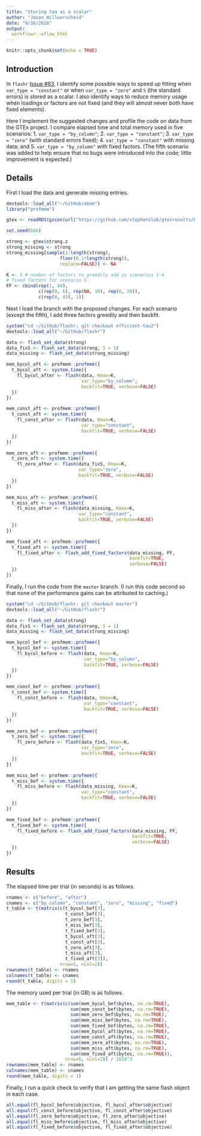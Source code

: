 ```yaml
---
title: "Storing tau as a scalar"
author: "Jason Willwerscheid"
date: "9/16/2018"
output:
  workflowr::wflow_html
---
```


```r
knitr::opts_chunk$set(echo = TRUE)
```

## Introduction

In `flashr` [Issue #83](https://github.com/stephenslab/flashr/issues/83), I identify some possible ways to speed up fitting when `var_type = "constant"` or when `var_type = "zero"` and `S` (the standard errors) is stored as a scalar. I also identify ways to reduce memory usage when loadings or factors are not fixed (and they will almost never both have fixed elements).

Here I implement the suggested changes and profile the code on data from the GTEx project. I compare elapsed time and total memory used in five scenarios: 1. `var_type = "by_column"`; 2. `var_type = "constant"`; 3. `var_type = "zero"` (with standard errors fixed); 4. `var_type = "constant"` with missing data; and 5. `var_type = "by_column"` with fixed factors. (The fifth scenario was added to help ensure that no bugs were introduced into the code; little improvement is expected.)

## Details

First I load the data and generate missing entries.

```r
devtools::load_all("~/GitHub/ebnm")
library("profmem")

gtex <- readRDS(gzcon(url("https://github.com/stephenslab/gtexresults/blob/master/data/MatrixEQTLSumStats.Portable.Z.rds?raw=TRUE")))

set.seed(666)

strong <- gtex$strong.z
strong_missing <- strong
strong_missing[sample(1:length(strong), 
                    floor(0.1*length(strong)), 
                    replace=FALSE)] <- NA

K <- 3 # number of factors to greedily add in scenarios 1-4
# fixed factors for scenario 5:
FF <- cbind(rep(1, 44),
            c(rep(0, 6), rep(NA, 10), rep(0, 28)),
            c(rep(0, 43), 1))
```

Next I load the branch with the proposed changes. For each scenario (except the fifth), I add three factors greedily and then backfit.

```r
system("cd ~/GitHub/flashr; git checkout efficient-tau2")
devtools::load_all("~/GitHub/flashr")

data <- flash_set_data(strong)
data_fixS <- flash_set_data(strong, S = 1)
data_missing <- flash_set_data(strong_missing)

mem_bycol_aft <- profmem::profmem({
  t_bycol_aft <- system.time({
    fl_bycol_after <- flash(data, Kmax=K,
                            var_type="by_column",
                            backfit=TRUE, verbose=FALSE)
  })
})

mem_const_aft <- profmem::profmem({
  t_const_aft <- system.time({
    fl_const_after <- flash(data, Kmax=K,
                            var_type="constant",
                            backfit=TRUE, verbose=FALSE)
  })
})

mem_zero_aft <- profmem::profmem({
  t_zero_aft <- system.time({
    fl_zero_after <- flash(data_fixS, Kmax=K, 
                           var_type="zero",
                           backfit=TRUE, verbose=FALSE)
  })
})

mem_miss_aft <- profmem::profmem({
  t_miss_aft <- system.time({
    fl_miss_after <- flash(data_missing, Kmax=K, 
                           var_type="constant",
                           backfit=TRUE, verbose=FALSE)
  })
})

mem_fixed_aft <- profmem::profmem({
  t_fixed_aft <- system.time({
    fl_fixed_after <- flash_add_fixed_factors(data_missing, FF,
                                              backfit=TRUE,
                                              verbose=FALSE)
  })
})
```

Finally, I run the code from the `master` branch. (I run this code second so that none of the performance gains can be attributed to caching.)

```r
system("cd ~/GitHub/flashr; git checkout master")
devtools::load_all("~/GitHub/flashr")

data <- flash_set_data(strong)
data_fixS <- flash_set_data(strong, S = 1)
data_missing <- flash_set_data(strong_missing)

mem_bycol_bef <- profmem::profmem({
  t_bycol_bef <- system.time({
    fl_bycol_before <- flash(data, Kmax=K,
                             var_type="by_column",
                             backfit=TRUE, verbose=FALSE)
  })
})

mem_const_bef <- profmem::profmem({
  t_const_bef <- system.time({
    fl_const_before <- flash(data, Kmax=K,
                             var_type="constant",
                             backfit=TRUE, verbose=FALSE)
  })
})

mem_zero_bef <- profmem::profmem({
  t_zero_bef <- system.time({
    fl_zero_before <- flash(data_fixS, Kmax=K, 
                            var_type="zero",
                            backfit=TRUE, verbose=FALSE)
  })
})

mem_miss_bef <- profmem::profmem({
  t_miss_bef <- system.time({
    fl_miss_before <- flash(data_missing, Kmax=K, 
                            var_type="constant",
                            backfit=TRUE, verbose=FALSE)
  })
})

mem_fixed_bef <- profmem::profmem({
  t_fixed_bef <- system.time({
    fl_fixed_before <- flash_add_fixed_factors(data_missing, FF, 
                                               backfit=TRUE,
                                               verbose=FALSE)
  })
})
```


## Results

The elapsed time per trial (in seconds) is as follows.

```r
rnames <- c("before", "after")
cnames <- c("by_column", "constant", "zero", "missing", "fixed")
t_table <- t(matrix(c(t_bycol_bef[3], 
                      t_const_bef[3], 
                      t_zero_bef[3], 
                      t_miss_bef[3],
                      t_fixed_bef[3],
                      t_bycol_aft[3], 
                      t_const_aft[3],
                      t_zero_aft[3], 
                      t_miss_aft[3],
                      t_fixed_aft[3]),
                    nrow=5, ncol=2))
rownames(t_table) <- rnames
colnames(t_table) <- cnames
round(t_table, digits = 1)
```

The memory used per trial (in GB) is as follows.

```r
mem_table <- t(matrix(c(sum(mem_bycol_bef$bytes, na.rm=TRUE),
                        sum(mem_const_bef$bytes, na.rm=TRUE),
                        sum(mem_zero_bef$bytes, na.rm=TRUE),
                        sum(mem_miss_bef$bytes, na.rm=TRUE),
                        sum(mem_fixed_bef$bytes, na.rm=TRUE),
                        sum(mem_bycol_aft$bytes, na.rm=TRUE),
                        sum(mem_const_aft$bytes, na.rm=TRUE),
                        sum(mem_zero_aft$bytes, na.rm=TRUE),
                        sum(mem_miss_aft$bytes, na.rm=TRUE),
                        sum(mem_fixed_aft$bytes, na.rm=TRUE)),
                      nrow=5, ncol=2)) / 1024^3
rownames(mem_table) <- rnames
colnames(mem_table) <- cnames
round(mem_table, digits = 1)
```

Finally, I run a quick check to verify that I am getting the same flash object in each case.

```r
all.equal(fl_bycol_before$objective, fl_bycol_after$objective)
all.equal(fl_const_before$objective, fl_const_after$objective)
all.equal(fl_zero_before$objective, fl_zero_after$objective)
all.equal(fl_miss_before$objective, fl_miss_after$objective)
all.equal(fl_fixed_before$objective, fl_fixed_after$objective)
```

